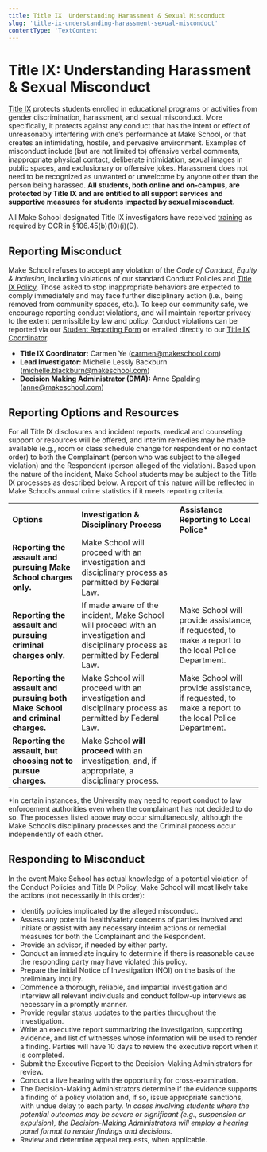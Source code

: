 ```yaml
---
title: Title IX  Understanding Harassment & Sexual Misconduct
slug: 'title-ix-understanding-harassment-sexual-misconduct'
contentType: 'TextContent'
---
```


# Title IX: Understanding Harassment & Sexual Misconduct

[Title IX](https://www.dominican.edu/about/safety-and-emergency-information/sexual-misconduct-title-ix-and-discrimination)
protects students enrolled in educational programs or activities from gender discrimination,
harassment, and sexual misconduct. More specifically, it protects against any conduct that has the
intent or effect of unreasonably interfering with one’s performance at Make School, or that creates
an intimidating, hostile, and pervasive environment. Examples of misconduct include (but are not
limited to) offensive verbal comments, inappropriate physical contact, deliberate intimidation,
sexual images in public spaces, and exclusionary or offensive jokes. Harassment does not need to be
recognized as unwanted or unwelcome by anyone other than the person being harassed. **All students,
both online and on-campus, are protected by Title IX and are entitled to all support services and
supportive measures for students impacted by sexual misconduct.**

All Make School designated Title IX investigators have received
[training](https://icslawyer.com/posting-for-review-higher-ed-investigator-level-1-two-day/) as
required by OCR in §106.45(b)(10)(i)(D).

## Reporting Misconduct

Make School refuses to accept any violation of the _Code of Conduct, Equity & Inclusion_, including
violations of our standard Conduct Policies and
[Title IX Policy](https://www.dominican.edu/sites/default/files/2020-11/title_ix_policy_dhr_policy_for_employees-after-aug14.pdf).
Those asked to stop inappropriate behaviors are expected to comply immediately and may face further
disciplinary action (i.e., being removed from community spaces, etc.). To keep our community safe,
we encourage reporting conduct violations, and will maintain reporter privacy to the extent
permissible by law and policy. Conduct violations can be reported via our
[Student Reporting Form](http://make.sc/student-reporting-form) or emailed directly to our
[Title IX Coordinator](mailto:student.affairs@makeschool.com).

- **Title IX Coordinator:** Carmen Ye ([carmen@makeschool.com](mailto:carmen@makeschool.com))
- **Lead Investigator:** Michelle Lessly Backburn
  ([michelle.blackburn@makeschool.com](mailto:michelle.blackburn@makeschool.com))
- **Decision Making Administrator (DMA):** Anne Spalding
  ([anne@makeschool.com](mailto:anne@makeschool.com))

## Reporting Options and Resources

For all Title IX disclosures and incident reports, medical and counseling support or resources will
be offered, and interim remedies may be made available (e.g., room or class schedule change for
respondent or no contact order) to both the Complainant (person who was subject to the alleged
violation) and the Respondent (person alleged of the violation). Based upon the nature of the
incident, Make School students may be subject to the Title IX processes as described below. A report
of this nature will be reflected in Make School’s annual crime statistics if it meets reporting
criteria.

<table>
  <tr>
    <td>
      <strong>Options</strong>
    </td>
    <td>
      <strong>Investigation & Disciplinary Process</strong>
    </td>
    <td>
      <strong>Assistance Reporting to Local Police*</strong>
    </td>
  </tr>
  <tr>
    <td>
      <strong>Reporting the assault and pursuing Make School charges only.</strong>
    </td>
    <td>
      Make School will proceed with an investigation and disciplinary process as permitted by
      Federal Law.
    </td>
    <td></td>
  </tr>
  <tr>
    <td>
      <strong>Reporting the assault and pursuing criminal charges only.</strong>
    </td>
    <td>
      If made aware of the incident, Make School will proceed with an investigation and disciplinary
      process as permitted by Federal Law.
    </td>
    <td>
      Make School will provide assistance, if requested, to make a report to the local Police
      Department.
    </td>
  </tr>
  <tr>
    <td>
      <strong>Reporting the assault and pursuing both Make School and criminal charges.</strong>
    </td>
    <td>
      Make School will proceed with an investigation and disciplinary process as permitted by
      Federal Law.
    </td>
    <td>
      Make School will provide assistance, if requested, to make a report to the local Police
      Department.
    </td>
  </tr>
  <tr>
    <td>
      <strong>Reporting the assault, but choosing not to pursue charges.</strong>
    </td>
    <td>
      Make School <strong>will proceed </strong>with an investigation, and, if appropriate, a
      disciplinary process.
    </td>
    <td></td>
  </tr>
</table>

\*In certain instances, the University may need to report conduct to law enforcement authorities
even when the complainant has not decided to do so. The processes listed above may occur
simultaneously, although the Make School’s disciplinary processes and the Criminal process occur
independently of each other.

## Responding to Misconduct

In the event Make School has actual knowledge of a potential violation of the Conduct Policies and
Title IX Policy, Make School will most likely take the actions (not necessarily in this order):

- Identify policies implicated by the alleged misconduct.
- Assess any potential health/safety concerns of parties involved and initiate or assist with any
  necessary interim actions or remedial measures for both the Complainant and the Respondent.
- Provide an advisor, if needed by either party.
- Conduct an immediate inquiry to determine if there is reasonable cause the responding party may
  have violated this policy.
- Prepare the initial Notice of Investigation (NOI) on the basis of the preliminary inquiry.
- Commence a thorough, reliable, and impartial investigation and interview all relevant individuals
  and conduct follow-up interviews as necessary in a promptly manner.
- Provide regular status updates to the parties throughout the investigation.
- Write an executive report summarizing the investigation, supporting evidence, and list of
  witnesses whose information will be used to render a finding. Parties will have 10 days to review
  the executive report when it is completed.
- Submit the Executive Report to the Decision-Making Administrators for review.
- Conduct a live hearing with the opportunity for cross-examination.
- The Decision-Making Administrators determine if the evidence supports a finding of a policy
  violation and, if so, issue appropriate sanctions, with undue delay to each party. _In cases
  involving students where the potential outcomes may be severe or significant (e.g., suspension or
  expulsion), the Decision-Making Administrators will employ a hearing panel format to render
  findings and decisions._
- Review and determine appeal requests, when applicable.
